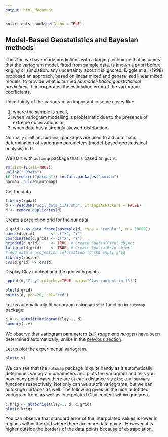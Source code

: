 ```yaml
---
output: html_document
---
```


```r
knitr::opts_chunk$set(echo = TRUE)
```

## Model-Based Geostatistics and Bayesian methods

Thus far, we have made predictions with a kriging technique that assumes that the variogram model, fitted from sample data, is known a priori before kriging or simulation: any uncertainty about it is ignored. Diggle et al. (1998) proposed an approach, based on linear mixed and generalized linear mixed models, to provide what is termed as *model-based geostatistical predictions*. It incorporates the estimation error of the variogram coefficients.

Uncertainty of the variogram an important in some cases like:

1. where the sample is small, 
2. when variogram modelling is problematic due to the presence of extreme observations or,
3. when data has a strongly skewed distribution.

Normally `geoR` and `automap` packages are used to aid automatic determination of variogram parameters (model-based geostatistical analysis) in R.

We start with `automap` package that is based on `gstat`.

```r
rm(list=ls(all=TRUE))
unlink(".RData")
if (!require("pacman")) install.packages("pacman")
pacman::p_load(automap)

```

Get the data.

```r
library(rgdal)
d <- readOGR("soil_data_CIAT.shp", stringsAsFactors = FALSE)
d <- remove.duplicates(d)

```

Create a prediction grid for the our data.

```r
d.grid <-as.data.frame(spsample(d, type = 'regular', n = 10000))
names(d.grid)       <- c("X", "Y")
coordinates(d.grid) <- c("X", "Y")
gridded(d.grid)     <- TRUE  # Create SpatialPixel object
fullgrid(d.grid)    <- TRUE  # Create SpatialGrid object
# Add data's projection information to the empty grid
library(raster)
crs(d.grid) <- crs(d)
```

Display Clay content and the grid with points.

```r
spplot(d,"Clay",colorkey=TRUE, main="Clay content in [%]")

plot(d.grid)
points(d, pch=20, col="red")


```

Let us automatically fit variogram using `autofit` function in `automap` package.

```r
c.v <- autofitVariogram(Clay~1, d)
summary(c.v)

```

We observe that variogram parameters (*sill, range and nugget*) have been determined automatically, unlike in the [previous section](lesson4.html). 

Let us plot the experimental variogram.

```r
plot(c.v)
```

 We can see that the `automap` package is quite handy as it automatically determines variogram parameters and plots the variogram and tells you how many point pairs there are at each distance via `plot` and `summary` functions respectively. Not only can we autofit variograms, but we can autokrige surfaces as well. The following gives us the nice autofitted variogram from, as well as interpolated Clay content within grid area.

```r
c.krig <- autoKrige(Clay~1, d, d.grid)
plot(c.krig)

```


You can observe that standard error of the interpolated values is lower in regions within the grid where there are more data points. However, it is higher outside the borders of the data points because of extrapolation.



